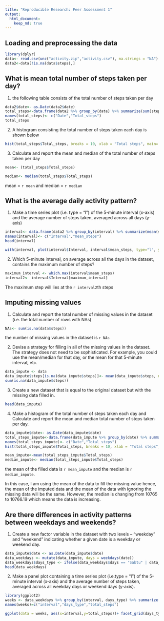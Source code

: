 ```yaml
---
title: "Reproducible Research: Peer Assessment 1"
output: 
  html_document:
    keep_md: true
---
```



## Loading and preprocessing the data
```r
library(dplyr)
data<- read.csv(unz("activity.zip","activity.csv"), na.strings = "NA")
data2<-data[!is.na(data$steps),]
```


## What is mean total number of steps taken per day?
1. the following table consists of the total number of steps taken per day
```r
data2$date<- as.Date(data2$date)
total_steps<-data.frame(data2 %>% group_by(date) %>% summarize(sum(steps, na.rm=T)))
names(total_steps)<- c("Date","Total_steps")
total_steps
```

2. A histogram consisting the total number of steps taken each day is shown below
```r
hist(total_steps$Total_steps, breaks = 10, xlab = "Total steps", main= "Total steps each day")
```

3. Calculate and report the mean and median of the total number of steps taken per day
```r
mean<- (total_steps$Total_steps)

median<- median(total_steps$Total_steps)
```
mean = `r mean` and median = `r median`

## What is the average daily activity pattern?
1. Make a time series plot (i.e. type = "l") of the 5-minute interval (x-axis) and the average number of steps taken, averaged across all days (y-axis)
```r
interval<- data.frame(data2 %>% group_by(interval) %>% summarize(mean(steps, na.rm=T)))
names(interval)<- c("Interval","mean_steps")
head(interval)

with(interval, plot(interval$Interval, interval$mean_steps, type="l", ylab="average steps", xlab = "interval", main="Plot of average steps for each interval"))
```

2. Which 5-minute interval, on average across all the days in the dataset, contains the maximum number of steps?
```r
maximum_interval <- which.max(interval$mean_steps)
interval2<- interval$Interval[maximum_interval]
```
The maximum step will lies at the `r interval2`th steps

## Imputing missing values
1. Calculate and report the total number of missing values in the dataset (i.e. the total number of rows with NAs)
```r
NAs<- sum(is.na(data$steps))
```
the number of missing values in the dataset is `r NAs`

2. Devise a strategy for filling in all of the missing values in the dataset. The strategy does not need to be sophisticated. For example, you could use the mean/median for that day, or the mean for that 5-minute interval, etc.
```r
data_impute <- data
data_impute$steps[is.na(data_impute$steps)]<- mean(data_impute$steps, na.rm=TRUE)
sum(is.na(data_impute$steps))
```

3. Create a new dataset that is equal to the original dataset but with the missing data filled in.
```r
head(data_impute)
```

4. Make a histogram of the total number of steps taken each day and Calculate and report the mean and median total number of steps taken per day. 
```r
data_impute$date<- as.Date(data_impute$date)
total_steps_impute<-data.frame(data_impute %>% group_by(date) %>% summarize(sum(steps, na.rm=T)))
names(total_steps_impute)<- c("Date","Total_steps")
hist(total_steps_impute$Total_steps, breaks = 10, xlab = "Total steps", main= "Total steps each day")

mean_impute<-mean(total_steps_impute$Total_steps)
median_impute<- median(total_steps_impute$Total_steps)
```
the mean of the filled data is `r mean_impute` and the median is `r median_impute`.

In this case, I am using the mean of the data to fill the missing value hence, the mean of the imputed data and the mean of the data with ignoring the missing data will be the same. However, the median is changing from 10765 to 10766.19 which means the data is increasing. 

## Are there differences in activity patterns between weekdays and weekends?
1. Create a new factor variable in the dataset with two levels – “weekday” and “weekend” indicating whether a given date is a weekday or weekend day.
```r
data_impute$date <- as.Date(data_impute$date)
data_weekdays <- mutate(data_impute, days = weekdays(date))
data_weekdays$days_type <- ifelse(data_weekdays$days == "Sabtu" | data_weekdays$days == "Minggu", "weekend", "weekdays")
head(data_weekdays)
```

2. Make a panel plot containing a time series plot (i.e.type = "l") of the 5-minute interval (x-axis) and the average number of steps taken, averaged across all weekday days or weekend days (y-axis). 
```r
library(ggplot2)
weeks <- data_weekdays %>% group_by(interval, days_type) %>% summarize(mean(steps,na.rm=TRUE))
names(weeks)=c("interval","days_type","total_steps")

ggplot(data = weeks, aes(x=interval,y=total_steps))+ facet_grid(days_type~.)+geom_line() + ggtitle("Weekdays vs. Weekend (Avg Steps)")
```
